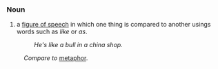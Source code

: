 ===Noun===
#a [[figure of speech]] in which one thing is compared to another usings words such as ''like'' or ''as''. 
#:''He's like a bull in a china shop.''

:''Compare to'' [[metaphor]].